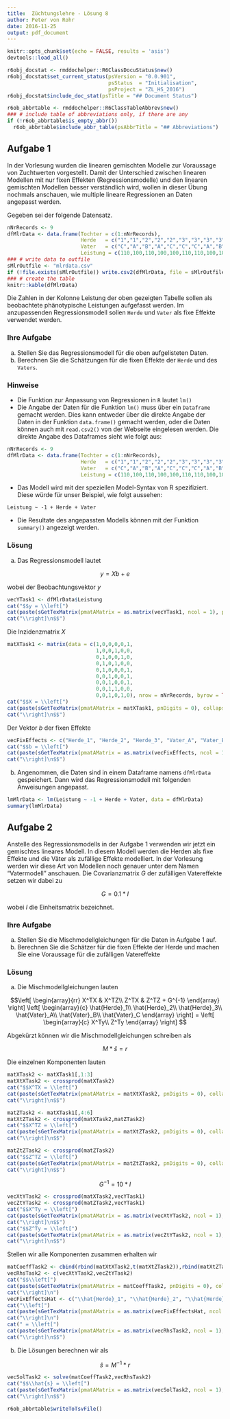 ```yaml
---
title:  Züchtungslehre - Lösung 8
author: Peter von Rohr
date: 2016-11-25
output: pdf_document
---
```


```r
knitr::opts_chunk$set(echo = FALSE, results = 'asis')
devtools::load_all()
```

```r
r6obj_docstat <- rmddochelper::R6ClassDocuStatus$new()
r6obj_docstat$set_current_status(psVersion = "0.0.901",
                                 psStatus  = "Initialisation",
                                 psProject = "ZL_HS_2016")
r6obj_docstat$include_doc_stat(psTitle = "## Document Status")
```


```r
r6ob_abbrtable <- rmddochelper::R6ClassTableAbbrev$new()
### # include table of abbreviations only, if there are any
if (!r6ob_abbrtable$is_empty_abbr())
  r6ob_abbrtable$include_abbr_table(psAbbrTitle = "## Abbreviations")
```

## Aufgabe 1
In der Vorlesung wurden die linearen gemischten Modelle zur Voraussage von Zuchtwerten vorgestellt. Damit der Unterschied zwischen linearen Modellen mit nur fixen Effekten (Regressionsmodelle) und den linearen gemischten Modellen besser verständlich wird, wollen in dieser Übung nochmals anschauen, wie multiple lineare Regressionen an Daten angepasst werden.

Gegeben sei der folgende Datensatz.

```r
nNrRecords <- 9
dfMlrData <- data.frame(Tochter = c(1:nNrRecords),
                        Herde   = c("1","1","2","2","2","3","3","3","3"),
                        Vater   = c("C","A","B","A","C","C","C","A","B"),
                        Leistung = c(110,100,110,100,100,110,110,100,100))
### # write data to outfile
sMlrOutfile <- "mlrdata.csv"
if (!file.exists(sMlrOutfile)) write.csv2(dfMlrData, file = sMlrOutfile)
### # create the table
knitr::kable(dfMlrData)
```

Die Zahlen in der Kolonne Leistung der oben gezeigten Tabelle sollen als beobachtete phänotypische Leistungen aufgefasst werden. Im anzupassenden Regressionsmodell sollen `Herde` und `Vater` als fixe Effekte verwendet werden. 

### Ihre Aufgabe
a) Stellen Sie das Regressionsmodell für die oben aufgelisteten Daten.
b) Berechnen Sie die Schätzungen für die fixen Effekte der `Herde` und des `Vaters`.


### Hinweise
- Die Funktion zur Anpassung von Regressionen in `R` lautet `lm()`
- Die Angabe der Daten für die Funktion `lm()` muss über ein `Dataframe` gemacht werden. Dies kann entweder über die direkte Angabe der Daten in der Funktion `data.frame()` gemacht werden, oder die Daten können auch mit `read.csv2()` von der Webseite eingelesen werden. Die direkte Angabe des Dataframes sieht wie folgt aus:

```r
nNrRecords <- 9
dfMlrData <- data.frame(Tochter = c(1:nNrRecords),
                        Herde   = c("1","1","2","2","2","3","3","3","3"),
                        Vater   = c("C","A","B","A","C","C","C","A","B"),
                        Leistung = c(110,100,110,100,100,110,110,100,100))
```

- Das Modell wird mit der speziellen Model-Syntax von R spezifiziert. Diese würde für unser Beispiel, wie folgt aussehen:

```
Leistung ~ -1 + Herde + Vater
```

- Die Resultate des angepassten Modells können mit der Funktion `summary()` angezeigt werden.


### Lösung
a) Das Regressionsmodell lautet

$$y = Xb + e$$

wobei der Beobachtungsvektor $y$

```r
vecYTask1 <- dfMlrData$Leistung
cat("$$y = \\left[")
cat(paste(sGetTexMatrix(pmatAMatrix = as.matrix(vecYTask1, ncol = 1), pnDigits = 0), collapse = "\n"))
cat("\\right]\n$$")
```

Die Inzidenzmatrix $X$

```r
matXTask1 <- matrix(data = c(1,0,0,0,0,1,
                             1,0,0,1,0,0,
                             0,1,0,0,1,0,
                             0,1,0,1,0,0,
                             0,1,0,0,0,1,
                             0,0,1,0,0,1,
                             0,0,1,0,0,1,
                             0,0,1,1,0,0,
                             0,0,1,0,1,0), nrow = nNrRecords, byrow = TRUE)
cat("$$X = \\left[")
cat(paste(sGetTexMatrix(pmatAMatrix = matXTask1, pnDigits = 0), collapse = "\n"))
cat("\\right]\n$$")
```

Der Vektor $b$ der fixen Effekte

```r
vecFixEffects <- c("Herde_1", "Herde_2", "Herde_3", "Vater_A", "Vater_B", "Vater_C")
cat("$$b = \\left[")
cat(paste(sGetTexMatrix(pmatAMatrix = as.matrix(vecFixEffects, ncol = 1), pnDigits = 0), collapse = "\n"))
cat("\\right]\n$$")
```




b) Angenommen, die Daten sind in einem Dataframe namens `dfMlrData` gespeichert. Dann wird das Regressionsmodell mit folgenden Anweisungen angepasst.

```r
lmMlrData <- lm(Leistung ~ -1 + Herde + Vater, data = dfMlrData)
summary(lmMlrData)
```


## Aufgabe 2
Anstelle des Regressionsmodells in der Aufgabe 1 verwenden wir jetzt ein gemischtes lineares Modell. In diesem Modell werden die Herden als fixe Effekte und die Väter als zufällige Effekte modelliert. In der Vorlesung werden wir diese Art von Modellen noch genauer unter dem Namen "Vatermodell" anschauen. Die Covarianzmatrix $G$ der zufälligen Vatereffekte setzen wir dabei zu

$$G = 0.1*I$$

wobei $I$ die Einheitsmatrix bezeichnet.


### Ihre Aufgabe
a) Stellen Sie die Mischmodellgleichungen für die Daten in Aufgabe 1 auf. 
b) Berechnen Sie die Schätzer für die fixen Effekte der Herde und machen Sie eine Voraussage für die zufälligen Vatereffekte


### Lösung
a) Die Mischmodellgleichungen lauten

$$\left[
  \begin{array}{rr}
  X^TX  &  X^TZ\\
  Z^TX  &  Z^TZ + G^{-1}
  \end{array}
\right]
\left[
  \begin{array}{c}
  \hat{Herde}_1\\
  \hat{Herde}_2\\
  \hat{Herde}_3\\
  \hat{Vater}_A\\
  \hat{Vater}_B\\
  \hat{Vater}_C
  \end{array}
\right]
=
\left[
  \begin{array}{c}
  X^Ty\\
  Z^Ty
  \end{array}
\right]
$$

Abgekürzt können wir die Mischmodellgleichungen schreiben als

$$M * \hat{s} = r$$

Die einzelnen Komponenten lauten

```r
matXTask2 <- matXTask1[,1:3]
matXtXTask2 <- crossprod(matXTask2)
cat("$$X^TX = \\left[")
cat(paste(sGetTexMatrix(pmatAMatrix = matXtXTask2, pnDigits = 0), collapse = "\n"))
cat("\\right]\n$$")
```

```r
matZTask2 <- matXTask1[,4:6]
matXtZTask2 <- crossprod(matXTask2,matZTask2)
cat("$$X^TZ = \\left[")
cat(paste(sGetTexMatrix(pmatAMatrix = matXtZTask2, pnDigits = 0), collapse = "\n"))
cat("\\right]\n$$")
```

```r
matZtZTask2 <- crossprod(matZTask2)
cat("$$Z^TZ = \\left[")
cat(paste(sGetTexMatrix(pmatAMatrix = matZtZTask2, pnDigits = 0), collapse = "\n"))
cat("\\right]\n$$")
```

$$G^{-1} = 10*I$$

```r
vecXtYTask2 <- crossprod(matXTask2,vecYTask1)
vecZtYTask2 <- crossprod(matZTask2,vecYTask1)
cat("$$X^Ty = \\left[")
cat(paste(sGetTexMatrix(pmatAMatrix = as.matrix(vecXtYTask2, ncol = 1), pnDigits = 0), collapse = "\n"))
cat("\\right]\n$$")
cat("$$Z^Ty = \\left[")
cat(paste(sGetTexMatrix(pmatAMatrix = as.matrix(vecZtYTask2, ncol = 1), pnDigits = 0), collapse = "\n"))
cat("\\right]\n$$")
```

Stellen wir alle Komponenten zusammen erhalten wir

```r
matCoeffTask2 <- cbind(rbind(matXtXTask2,t(matXtZTask2)),rbind(matXtZTask2,matZtZTask2 + 10*diag(1,nrow = nrow(matZtZTask2))))
vecRhsTask2 <- c(vecXtYTask2,vecZtYTask2)
cat("$$\\left[")
cat(paste(sGetTexMatrix(pmatAMatrix = matCoeffTask2, pnDigits = 0), collapse = "\n"))
cat("\\right]\n")
vecFixEffectsHat <- c("\\hat{Herde}_1", "\\hat{Herde}_2", "\\hat{Herde}_3", "\\hat{Vater}_A", "\\hat{Vater}_B", "\\hat{Vater}_C")
cat("\\left[")
cat(paste(sGetTexMatrix(pmatAMatrix = as.matrix(vecFixEffectsHat, ncol = 1)), collapse = "\n"))
cat("\\right]\n")
cat(" = \\left[")
cat(paste(sGetTexMatrix(pmatAMatrix = as.matrix(vecRhsTask2, ncol = 1), pnDigits = 0), collapse = "\n"))
cat("\\right]\n$$")
```

b) Die Lösungen berechnen wir als 

$$\hat{s} = M^{-1} * r$$ 



```r
vecSolTask2 <- solve(matCoeffTask2,vecRhsTask2)
cat("$$\\hat{s} = \\left[")
cat(paste(sGetTexMatrix(pmatAMatrix = as.matrix(vecSolTask2, ncol = 1), pnDigits = 4), collapse = "\n"))
cat("\\right]\n$$")
```


```r
r6ob_abbrtable$writeToTsvFile()
```
<!-- END of document                 -- 
  -- Below this must not be anything --> 
